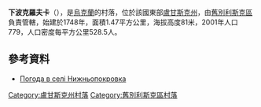 {{coord|49|12|47|N|38|38|11|E|scale:100000|display=title}}

'''下波克羅夫卡'''（{{lang-uk|Нижньопокровка}}），是[[烏克蘭|烏克蘭]]的村落，位於該國東部[[盧甘斯克州|盧甘斯克州]]，由[[舊別利斯克區|舊別利斯克區]]負責管轄，始建於1748年，面積1.47平方公里，海拔高度81米，2001年人口779，人口密度每平方公里528.5人。

==參考資料==
* [http://weather.in.ua/ua/lyganskaja/16917 Погода в селі Нижньопокровка]{{Wayback|url=http://weather.in.ua/ua/lyganskaja/16917 |date=20160305104224 }}

{{DEFAULTSORT:Нижньопокровка}}
[[Category:盧甘斯克州村落|Category:盧甘斯克州村落]]
[[Category:舊別利斯克區村落|Category:舊別利斯克區村落]]


{{Luhansk-geo-stub}}